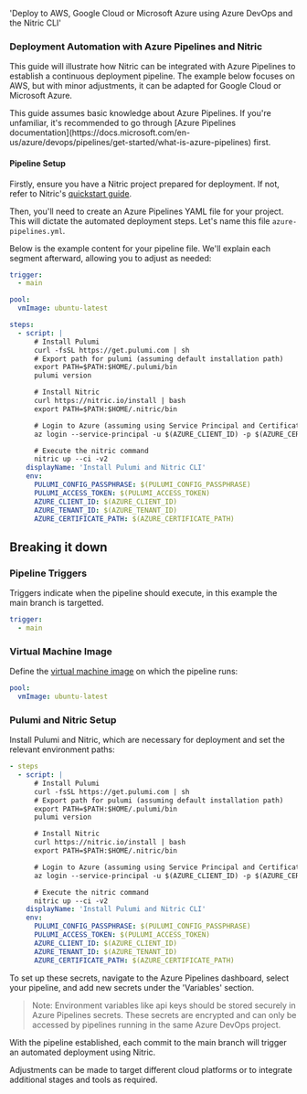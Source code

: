   'Deploy to AWS, Google Cloud or Microsoft Azure using Azure DevOps and the Nitric CLI'

### Deployment Automation with Azure Pipelines and Nitric

This guide will illustrate how Nitric can be integrated with Azure Pipelines to establish a continuous deployment pipeline. The example below focuses on AWS, but with minor adjustments, it can be adapted for Google Cloud or Microsoft Azure.

<Note>
  This guide assumes basic knowledge about Azure Pipelines. If you're
  unfamiliar, it's recommended to go through [Azure Pipelines
  documentation](https://docs.microsoft.com/en-us/azure/devops/pipelines/get-started/what-is-azure-pipelines)
  first.
</Note>

#### Pipeline Setup

Firstly, ensure you have a Nitric project prepared for deployment. If not, refer to Nitric's [quickstart guide](/guides/getting-started/quickstart).

Then, you'll need to create an Azure Pipelines YAML file for your project. This will dictate the automated deployment steps. Let's name this file `azure-pipelines.yml`.

Below is the example content for your pipeline file. We'll explain each segment afterward, allowing you to adjust as needed:

```yaml
trigger:
  - main

pool:
  vmImage: ubuntu-latest

steps:
  - script: |
      # Install Pulumi
      curl -fsSL https://get.pulumi.com | sh
      # Export path for pulumi (assuming default installation path)
      export PATH=$PATH:$HOME/.pulumi/bin
      pulumi version

      # Install Nitric
      curl https://nitric.io/install | bash
      export PATH=$PATH:$HOME/.nitric/bin

      # Login to Azure (assuming using Service Principal and Certificate)
      az login --service-principal -u $(AZURE_CLIENT_ID) -p $(AZURE_CERTIFICATE_PATH) --tenant $(AZURE_TENANT_ID)

      # Execute the nitric command
      nitric up --ci -v2
    displayName: 'Install Pulumi and Nitric CLI'
    env:
      PULUMI_CONFIG_PASSPHRASE: $(PULUMI_CONFIG_PASSPHRASE)
      PULUMI_ACCESS_TOKEN: $(PULUMI_ACCESS_TOKEN)
      AZURE_CLIENT_ID: $(AZURE_CLIENT_ID)
      AZURE_TENANT_ID: $(AZURE_TENANT_ID)
      AZURE_CERTIFICATE_PATH: $(AZURE_CERTIFICATE_PATH)
```

## Breaking it down

### Pipeline Triggers

Triggers indicate when the pipeline should execute, in this example the main branch is targetted.

```yaml
trigger:
  - main
```

### Virtual Machine Image

Define the [virtual machine image](https://learn.microsoft.com/en-us/azure/devops/pipelines/agents/hosted?view=azure-devops&tabs=yaml) on which the pipeline runs:

```yaml
pool:
  vmImage: ubuntu-latest
```

### Pulumi and Nitric Setup

Install Pulumi and Nitric, which are necessary for deployment and set the relevant environment paths:

```yaml
- steps
  - script: |
      # Install Pulumi
      curl -fsSL https://get.pulumi.com | sh
      # Export path for pulumi (assuming default installation path)
      export PATH=$PATH:$HOME/.pulumi/bin
      pulumi version

      # Install Nitric
      curl https://nitric.io/install | bash
      export PATH=$PATH:$HOME/.nitric/bin

      # Login to Azure (assuming using Service Principal and Certificate)
      az login --service-principal -u $(AZURE_CLIENT_ID) -p $(AZURE_CERTIFICATE_PATH) --tenant $(AZURE_TENANT_ID)

      # Execute the nitric command
      nitric up --ci -v2
    displayName: 'Install Pulumi and Nitric CLI'
    env:
      PULUMI_CONFIG_PASSPHRASE: $(PULUMI_CONFIG_PASSPHRASE)
      PULUMI_ACCESS_TOKEN: $(PULUMI_ACCESS_TOKEN)
      AZURE_CLIENT_ID: $(AZURE_CLIENT_ID)
      AZURE_TENANT_ID: $(AZURE_TENANT_ID)
      AZURE_CERTIFICATE_PATH: $(AZURE_CERTIFICATE_PATH)
```

To set up these secrets, navigate to the Azure Pipelines dashboard, select your pipeline, and add new secrets under the 'Variables' section.

> Note: Environment variables like api keys should be stored securely in Azure Pipelines secrets. These secrets are encrypted and can only be accessed by pipelines running in the same Azure DevOps project.

With the pipeline established, each commit to the main branch will trigger an automated deployment using Nitric.

Adjustments can be made to target different cloud platforms or to integrate additional stages and tools as required.
